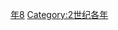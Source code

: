 {{Catnav|頁面分類|历史|歷史時代|年|2世纪各年}}

{{catmore}}
{{Commons category|178}}

[[Category:170年代|年8]]
[[Category:2世纪各年|Category:2世纪各年]]